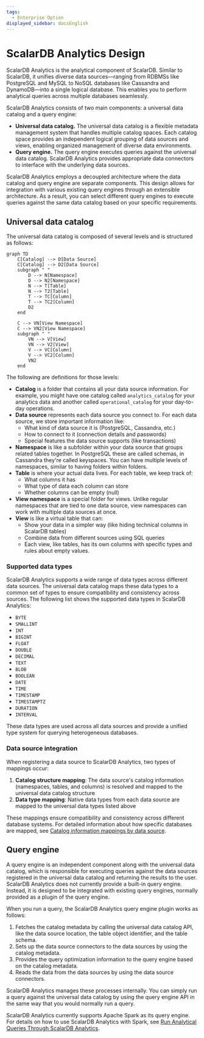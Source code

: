 ```yaml
---
tags:
  - Enterprise Option
displayed_sidebar: docsEnglish
---
```


# ScalarDB Analytics Design


ScalarDB Analytics is the analytical component of ScalarDB. Similar to ScalarDB, it unifies diverse data sources—ranging from RDBMSs like PostgreSQL and MySQL to NoSQL databases like Cassandra and DynamoDB—into a single logical database. This enables you to perform analytical queries across multiple databases seamlessly.

ScalarDB Analytics consists of two main components: a universal data catalog and a query engine:

- **Universal data catalog.** The universal data catalog is a flexible metadata management system that handles multiple catalog spaces. Each catalog space provides an independent logical grouping of data sources and views, enabling organized management of diverse data environments.
- **Query engine.** The query engine executes queries against the universal data catalog. ScalarDB Analytics provides appropriate data connectors to interface with the underlying data sources.

ScalarDB Analytics employs a decoupled architecture where the data catalog and query engine are separate components. This design allows for integration with various existing query engines through an extensible architecture. As a result, you can select different query engines to execute queries against the same data catalog based on your specific requirements.

## Universal data catalog

The universal data catalog is composed of several levels and is structured as follows:

```mermaid
graph TD
    C[Catalog] --> D[Data Source]
    C[Catalog] --> D2[Data Source]
    subgraph " "
        D --> N[Namespace]
        D --> N2[Namespace]
        N --> T[Table]
        N --> T2[Table]
        T --> TC[Column]
        T --> TC2[Column]
        D2
    end

    C --> VN[View Namespace]
    C --> VN2[View Namespace]
    subgraph " "
        VN --> V[View]
        VN --> V2[View]
        V --> VC[Column]
        V --> VC2[Column]
        VN2
    end
```

The following are definitions for those levels:

- **Catalog** is a folder that contains all your data source information. For example, you might have one catalog called `analytics_catalog` for your analytics data and another called `operational_catalog` for your day-to-day operations.
- **Data source** represents each data source you connect to. For each data source, we store important information like:
  - What kind of data source it is (PostgreSQL, Cassandra, etc.)
  - How to connect to it (connection details and passwords)
  - Special features the data source supports (like transactions)
- **Namespace** is like a subfolder within your data source that groups related tables together. In PostgreSQL these are called schemas, in Cassandra they're called keyspaces. You can have multiple levels of namespaces, similar to having folders within folders.
- **Table** is where your actual data lives. For each table, we keep track of:
  - What columns it has
  - What type of data each column can store
  - Whether columns can be empty (null)
- **View namespace** is a special folder for views. Unlike regular namespaces that are tied to one data source, view namespaces can work with multiple data sources at once.
- **View** is like a virtual table that can:
  - Show your data in a simpler way (like hiding technical columns in ScalarDB tables)
  - Combine data from different sources using SQL queries
  - Each view, like tables, has its own columns with specific types and rules about empty values.

### Supported data types

ScalarDB Analytics supports a wide range of data types across different data sources. The universal data catalog maps these data types to a common set of types to ensure compatibility and consistency across sources. The following list shows the supported data types in ScalarDB Analytics:

- `BYTE`
- `SMALLINT`
- `INT`
- `BIGINT`
- `FLOAT`
- `DOUBLE`
- `DECIMAL`
- `TEXT`
- `BLOB`
- `BOOLEAN`
- `DATE`
- `TIME`
- `TIMESTAMP`
- `TIMESTAMPTZ`
- `DURATION`
- `INTERVAL`

These data types are used across all data sources and provide a unified type system for querying heterogeneous databases.

### Data source integration

When registering a data source to ScalarDB Analytics, two types of mappings occur:

1. **Catalog structure mapping**: The data source's catalog information (namespaces, tables, and columns) is resolved and mapped to the universal data catalog structure
2. **Data type mapping**: Native data types from each data source are mapped to the universal data types listed above

These mappings ensure compatibility and consistency across different database systems. For detailed information about how specific databases are mapped, see [Catalog information mappings by data source](./design.mdx#catalog-information-mappings-by-data-source).

## Query engine

A query engine is an independent component along with the universal data catalog, which is responsible for executing queries against the data sources registered in the universal data catalog and returning the results to the user. ScalarDB Analytics does not currently provide a built-in query engine. Instead, it is designed to be integrated with existing query engines, normally provided as a plugin of the query engine.

When you run a query, the ScalarDB Analytics query engine plugin works as follows:

1. Fetches the catalog metadata by calling the universal data catalog API, like the data source location, the table object identifier, and the table schema.
2. Sets up the data source connectors to the data sources by using the catalog metadata.
3. Provides the query optimization information to the query engine based on the catalog metadata.
4. Reads the data from the data sources by using the data source connectors.

ScalarDB Analytics manages these processes internally. You can simply run a query against the universal data catalog by using the query engine API in the same way that you would normally run a query.

ScalarDB Analytics currently supports Apache Spark as its query engine. For details on how to use ScalarDB Analytics with Spark, see [Run Analytical Queries Through ScalarDB Analytics](./run-analytical-queries.mdx).
